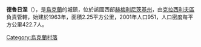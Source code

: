 {{coord|49|41|13|N|26|59|7|E|scale:100000|display=title}}

'''德魯日涅'''（{{lang-uk|Дружне}}），是[[烏克蘭|烏克蘭]]的城鎮，位於該國西部[[赫梅利尼茨基州|赫梅利尼茨基州]]，由[[克拉西利夫區|克拉西利夫區]]負責管轄，始建於1963年，面積2.25平方公里，2001年人口951，人口密度每平方公里422.7人。

{{Ukraine-geo-stub}}
[[Category:烏克蘭村落|Category:烏克蘭村落]]